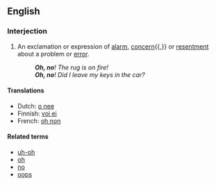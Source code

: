 ==English==

===Interjection===
{{en-intj|pos=[[Oh]] [[no]]}}

# An exclamation or expression of [[alarm]], [[concern]]{{,}} or [[resentment]] about a problem or [[error]].
#: '''''Oh, no'''! The rug is on fire!''
#: '''''Oh, no'''! Did I leave my keys in the car?''

====Translations====
{{trans-top|exclamation of alarm or concern}}
*Dutch: [[o nee]]
*Finnish: [[voi ei]]
*French: [[oh non]]
{{trans-mid}}
{{trans-bottom}}

====Related terms====
*[[uh-oh]]
*[[oh]]
*[[no]]
*[[oops]]